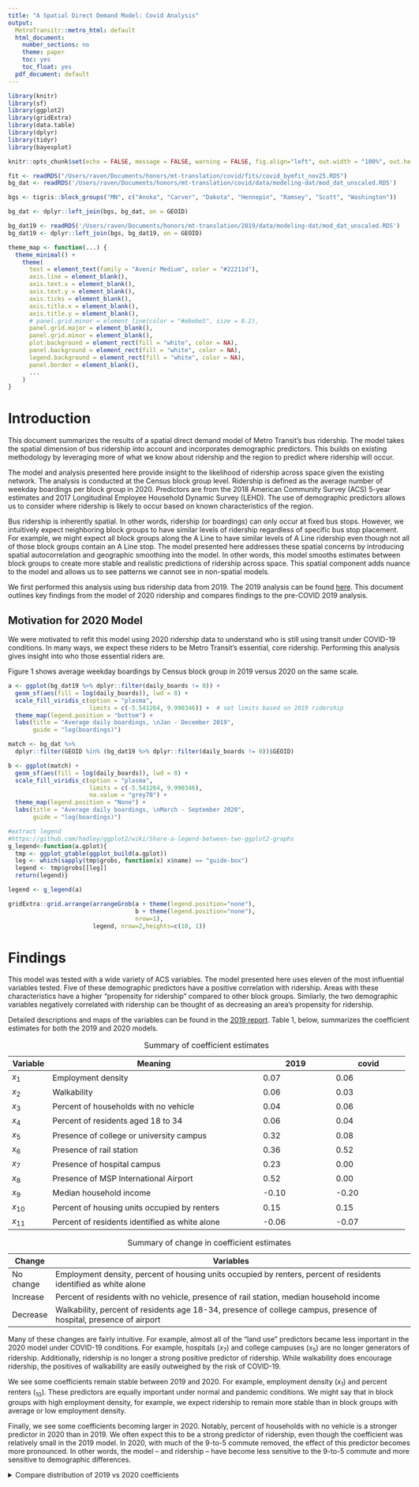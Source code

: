 ```yaml
---
title: "A Spatial Direct Demand Model: Covid Analysis"
output:
  MetroTransitr::metro_html: default
  html_document:
    number_sections: no
    theme: paper
    toc: yes
    toc_float: yes
  pdf_document: default
---
```

<style type="text/css">
html {
  max-width: 10.5in;
  margin: 1.25in 0.75in;
  font-family: "Calibri", helvetica, sans-serif;
  font-size: 11pt;
}

body { width: 8.5in;
       max-width: 10.5in;
}
</style>

```r
library(knitr)
library(sf)
library(ggplot2)
library(gridExtra)
library(data.table)
library(dplyr)
library(tidyr)
library(bayesplot)

knitr::opts_chunk$set(echo = FALSE, message = FALSE, warning = FALSE, fig.align="left", out.width = "100%", out.height = "100%")
```


```r
fit <- readRDS("/Users/raven/Documents/honors/mt-translation/covid/fits/covid_bymfit_nov25.RDS")
bg_dat <- readRDS('/Users/raven/Documents/honors/mt-translation/covid/data/modeling-dat/mod_dat_unscaled.RDS')

bgs <- tigris::block_groups("MN", c("Anoka", "Carver", "Dakota", "Hennepin", "Ramsey", "Scott", "Washington"))

bg_dat <- dplyr::left_join(bgs, bg_dat, on = GEOID)

bg_dat19 <- readRDS('/Users/raven/Documents/honors/mt-translation/2019/data/modeling-dat/mod_dat_unscaled.RDS')
bg_dat19 <- dplyr::left_join(bgs, bg_dat19, on = GEOID)
```

```r
theme_map <- function(...) {
  theme_minimal() +
    theme(
      text = element_text(family = "Avenir Medium", color = "#22211d"),
      axis.line = element_blank(),
      axis.text.x = element_blank(),
      axis.text.y = element_blank(),
      axis.ticks = element_blank(),
      axis.title.x = element_blank(),
      axis.title.y = element_blank(),
      # panel.grid.minor = element_line(color = "#ebebe5", size = 0.2),
      panel.grid.major = element_blank(),
      panel.grid.minor = element_blank(),
      plot.background = element_rect(fill = "white", color = NA), 
      panel.background = element_rect(fill = "white", color = NA), 
      legend.background = element_rect(fill = "white", color = NA),
      panel.border = element_blank(),
      ...
    )
}
```



<!-- ```{r} -->
<!-- print(fit, pars = c("beta0", "beta", "rho", "sigma", "theta[5]", "phi[5]")) -->
<!-- ``` -->


<!-- ```{r} -->
<!-- color_scheme_set("purple") -->

<!-- y <- bg_dat$daily_boards -->
<!-- yrep <- as.matrix(fit, pars = "y_sim") -->

<!-- ppc_dens_overlay(y, yrep[sample(1:ncol(yrep), 50), ]) + -->
<!--   xlim(0, 100) + -->
<!--   labs(title = "posterior predictive check") -->
<!-- ``` -->


# Introduction

This document summarizes the results of a spatial direct demand model of Metro Transit’s bus ridership. The model takes the spatial dimension of bus ridership into account and incorporates demographic predictors. This builds on existing methodology by leveraging more of what we know about ridership and the region to predict where ridership will occur.

The model and analysis presented here provide insight to the likelihood of ridership across space given the existing network. The analysis is conducted at the Census block group level. Ridership is defined as the average number of weekday boardings per block group in 2020. Predictors are from the 2018 American Community Survey (ACS) 5-year estimates and 2017 Longitudinal Employee Household Dynamic Survey (LEHD). The use of demographic predictors allows us to consider where ridership is likely to occur based on known characteristics of the region.

Bus ridership is inherently spatial. In other words, ridership (or boardings) can only occur at fixed bus stops. However, we intuitively expect neighboring block groups to have similar levels of ridership regardless of specific bus stop placement. For example, we might expect all block groups along the A Line to have similar levels of A Line ridership even though not all of those block groups contain an A Line stop. The model presented here addresses these spatial concerns by introducing spatial autocorrelation and geographic smoothing into the model. In other words, this model smooths estimates between block groups to create more stable and realistic predictions of ridership across space. This spatial component adds nuance to the model and allows us to see patterns we cannot see in non-spatial models.

We first performed this analysis using bus ridership data from 2019. The 2019 analysis can be found [here](mtapshiny1p/MT/SIDev/spatial-direct-demand-2019analysis.html). This document outlines key findings from the model of 2020 ridership and compares findings to the pre-COVID 2019 analysis.  


## Motivation for 2020 Model

We were motivated to refit this model using 2020 ridership data to understand who is still using transit under COVID-19 conditions. In many ways, we expect these riders to be Metro Transit's essential, core ridership. Performing this analysis gives insight into who those essential riders are. 

Figure 1 shows average weekday boardings by Census block group in 2019 versus 2020 on the same scale. 


```r
a <- ggplot(bg_dat19 %>% dplyr::filter(daily_boards != 0)) +
  geom_sf(aes(fill = log(daily_boards)), lwd = 0) +
  scale_fill_viridis_c(option = "plasma", 
                       limits = c(-5.541264, 9.990346)) +  # set limits based on 2019 ridership
  theme_map(legend.position = "bottom") +
  labs(title = "Average daily boardings, \nJan - December 2019", 
       guide = "log(boardings)")

match <- bg_dat %>%
  dplyr::filter(GEOID %in% (bg_dat19 %>% dplyr::filter(daily_boards != 0))$GEOID)

b <- ggplot(match) +
  geom_sf(aes(fill = log(daily_boards)), lwd = 0) +
  scale_fill_viridis_c(option = "plasma", 
                       limits = c(-5.541264, 9.990346), 
                       na.value = "grey70") +
  theme_map(legend.position = "None") +
  labs(title = "Average daily boardings, \nMarch - September 2020", 
       guide = "log(boardings)")

#extract legend
#https://github.com/hadley/ggplot2/wiki/Share-a-legend-between-two-ggplot2-graphs
g_legend<-function(a.gplot){
  tmp <- ggplot_gtable(ggplot_build(a.gplot))
  leg <- which(sapply(tmp$grobs, function(x) x$name) == "guide-box")
  legend <- tmp$grobs[[leg]]
  return(legend)}

legend <- g_legend(a)

gridExtra::grid.arrange(arrangeGrob(a + theme(legend.position="none"),
                                    b + theme(legend.position="none"),
                                    nrow=1),
                        legend, nrow=2,heights=c(10, 1))
```

# Findings

This model was tested with a wide variety of ACS variables. The model presented here uses eleven of the most influential variables tested. Five of these demographic predictors have a positive correlation with ridership. Areas with these characteristics have a higher “propensity for ridership” compared to other block groups. Similarly, the two demographic variables negatively correlated with ridership can be thought of as decreasing an area’s propensity for ridership.

Detailed descriptions and maps of the variables can be found in the [2019 report](). Table 1, below, summarizes the coefficient estimates for both the 2019 and 2020 models. 


Table: Summary of coefficient estimates

| Variable | Meaning                                        | 2019            | covid           |
|----------|------------------------------------------------|-----------------|-----------------|
| $x_1$    | Employment density                             | 0.07            | 0.06            |
| $x_2$    | Walkability                                    | 0.06            | 0.03            |
| $x_3$    | Percent of households with no vehicle          | 0.04            | 0.06            |
| $x_4$    | Percent of residents aged 18 to 34             | 0.06            | 0.04            |
| $x_5$    | Presence of college or university campus       | 0.32            | 0.08            |
| $x_6$    | Presence of rail station                       | 0.36            | 0.52            |
| $x_7$    | Presence of hospital campus                    | 0.23            | 0.00            |
| $x_8$    | Presence of MSP International Airport          | 0.52            | 0.00            |
| $x_9$    | Median household income                        | -0.10           | -0.20           |
| $x_{10}$ | Percent of housing units occupied by renters   | 0.15            | 0.15            |
| $x_{11}$ | Percent of residents identified as white alone | -0.06           | -0.07           |


Table: Summary of change in coefficient estimates

| Change    | Variables                                                                                                          |
|-----------|--------------------------------------------------------------------------------------------------------------------|
| No change | Employment density, percent of housing units occupied by renters, percent of residents identified as white alone   |
| Increase  | Percent of residents with no vehicle, presence of rail station, median household income                            |
| Decrease  | Walkability, percent of residents age 18-34, presence of college campus, presence of hospital, presence of airport |




Many of these changes are fairly intuitive. For example, almost all of the "land use" predictors became less important in the 2020 model under COVID-19 conditions. For example, hospitals ($x_7$) and college campuses ($x_5$) are no longer generators of ridership. Additionally, ridership is no longer a strong positive predictor of ridership. While walkability does encourage ridership, the positives of walkability are easily outweighed by the risk of COVID-19. 

We see some coefficients remain stable between 2019 and 2020. For example, employment density ($x_1$) and percent renters ($_10$). These predictors are equally important under normal and pandemic conditions. We might say that in block groups with high employment density, for example, we expect ridership to remain more stable than in block groups with average or low employment density. 

Finally, we see some coefficients becoming larger in 2020. Notably, percent of households with no vehicle is a stronger predictor in 2020 than in 2019. We often expect this to be a strong predictor of ridership, even though the coefficient was relatively small in the 2019 model. In 2020, with much of the 9-to-5 commute removed, the effect of this predictor becomes more pronounced. In other words, the model -- and ridership -- have become less sensitive to the 9-to-5 commute and more sensitive to demographic differences. 


<details>
  <summary> Compare distribution of 2019 vs 2020 coefficients </summary>

The figure below shows the distribution of possible coefficient estimates for each predictor in both 2019 and 2020. If the two distributions line up closely, the predictor has not changed significantly. The less the distributions overlap, the more confident we are that the coefficient has changed between 2019 and 2020. Note that all of these distributions have significant overlap. Therefore, a major limitation of this comparative analysis is relatively small and uncertain change year over year. The blue distribution represents 2019 and the red, 2020. 

```r
covid_betas <- as.matrix(fit, pars = "beta")

fit19 <- readRDS("/Users/raven/Documents/honors/mt-translation/2019/fits/bym2_disagf.RDS")
betas_19 <- as.matrix(fit19, pars = "beta")

betas <- data.table(variable = c("emp_density", "walkability", "perc_no_veh", "age18to34",
          "college", "lightrail", "hospital", "airport", "estimate_median_hh_income", 
          "perc_rent", "perc_only_white"), 
          betas19 = apply(betas_19, 2, as.list), 
          betas20 = apply(covid_betas, 2, as.list))

betas <- betas %>%
  unnest(cols = c(betas19, betas20)) %>%
  mutate(betas19 = as.numeric(betas19),
         betas20 = as.numeric(betas20))
```

```r
colors <- c("2019" = "blue", "2020" = "red")

ggplot(data = betas) + 
  geom_histogram(aes(x = betas19, fill = "2019"), fill = "blue", alpha = 0.5) + 
  geom_histogram(aes(x = betas20, fill = "2020"), fill = "red", alpha = 0.5) +
  theme_light() +
  labs(x = NULL, y = NULL, fill = "Year") +
  scale_fill_manual(values = colors, name = "Year") +
  theme(legend.position = "top") +
  facet_wrap(~variable, scales = "free") 
```
</details>
